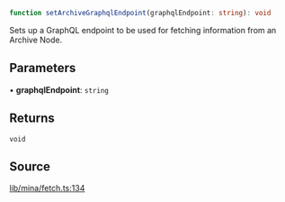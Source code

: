 ```ts
function setArchiveGraphqlEndpoint(graphqlEndpoint: string): void
```

Sets up a GraphQL endpoint to be used for fetching information from an Archive Node.

## Parameters

• **graphqlEndpoint**: `string`

## Returns

`void`

## Source

[lib/mina/fetch.ts:134](https://github.com/o1-labs/o1js/blob/6ebbc23710f6de023fea6d83dc93c5a914c571f2/src/lib/mina/fetch.ts#L134)
